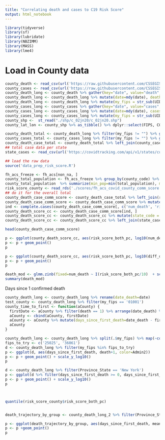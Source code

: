 ```yaml
---
title: "Correlating death and cases to C19 Risk Score"
output: html_notebook
---
```



```r
library(tidyverse)
library(sf)
library(lubridate)
library(NBZIMM)
library(MASS)
library(lme4)
```
# Load in County data
```r
county_death <- read_csv(url('https://raw.githubusercontent.com/CSSEGISandData/COVID-19/master/csse_covid_19_data/csse_covid_19_time_series/time_series_covid19_deaths_US.csv'), col_types=cols(.default = "c"))
county_cases <- read_csv(url('https://raw.githubusercontent.com/CSSEGISandData/COVID-19/master/csse_covid_19_data/csse_covid_19_time_series/time_series_covid19_confirmed_US.csv'), col_types=cols(.default = "c"))
county_death_long <- county_death %>% gather(key="date", value="death", -(1:12))
county_death_long <- county_death_long %>% mutate(date=mdy(date), death=as.numeric(death))
county_death_long <- county_death_long %>% mutate(my_fips = str_sub(UID, 4, 8))
county_cases_long <- county_cases %>% gather(key="date", value="cases", -(1:12))
county_cases_long <- county_cases_long %>% mutate(date=mdy(date), cases=as.numeric(cases))
county_cases_long <- county_cases_long %>% mutate(my_fips = str_sub(UID, 4, 8))
county_shp <-  st_read("./shp/c_02jn20/c_02jn20.shp") 
county_lat_lon <- county_shp %>% as_tibble() %>% dplyr::select(FIPS, COUNTYNAME, LON, LAT)

county_death_total <- county_death_long %>% filter(my_fips != "") %>% group_by(my_fips, Admin2) %>% summarize(num_death=sum(death),diff_death=max(death)-min(death)) %>% ungroup()
county_cases_total <- county_cases_long %>% filter(my_fips != "") %>% group_by(my_fips, Admin2) %>% summarize(num_cases=sum(cases),case_diff=max(cases) - min(cases)) %>% ungroup()
county_death_case_total <- county_death_total %>% left_join(county_cases_total)
## total case data per state
state_cases <- read_csv(url('https://covidtracking.com/api/v1/states/current.csv'))
```


```r
## load the raw data
source('data_prep_risk_score.R')
```

```r
fh_acs_freeze <- fh_acs[non_na, ]
county_total_population <- fh_acs_freeze %>% group_by(county_code) %>% summarize(num_tract=n(), total_population=sum(total_population))
county_total_population  %>% summarize(min_pop=min(total_population), max_pop=max(total_population))
risk_score_county <- read_rds('./scores/fh_acs_covid_county_comm_score.rds')
## do it for the overall total
county_death_case_comm_score <- county_death_case_total %>% left_join(risk_score_county, by=c("my_fips"="county_code"))
county_death_case_comm_score <- county_death_case_comm_score %>% mutate(fatality_rate = (num_death+1) / (num_cases+1) )
ind <- complete.cases(county_death_case_comm_score[, c('num_death', 'risk_score_both_pc')])
county_death_score_cc <- county_death_case_comm_score[ind, ]
county_death_score_cc <- county_death_score_cc %>% mutate(state_code = str_sub(my_fips, 1, 2))
county_death_score_cc <- county_death_score_cc %>% left_join(state_cases, by=c('state_code'='fips'))

head(county_death_case_comm_score)
```

```r
p <- ggplot(county_death_score_cc, aes(risk_score_both_pc, log10(num_death+1/num_cases+1)))
p <- p + geom_point()
p

p <- ggplot(county_death_score_cc, aes(risk_score_both_pc, log10(diff_death+1)))
p <- p + geom_point()
p

death_mod <- glmm.zinb(fixed=num_death ~ I(risk_score_both_pc/10)  + scale(totalTestResults) +  offset(log(total_population)), random = ~1|state_code, data=county_death_score_cc)
summary(death_mod)

```

Days since 1 confirmed death
```r

county_death_long <- county_death_long %>% rename(date_death=date)
test_county <- county_death_long %>% filter(my_fips == '01001') 
county_time_to_first <- function(aCounty) {
  firstDate <- aCounty %>% filter(death == 1) %>% arrange(date_death) %>% summarize(date_death=first(date_death) )%>% dplyr::select(date_death) %>% rename(first_death=date_death)
  aCounty <- cbind(aCounty, firstDate)
  aCounty <- aCounty %>% mutate(days_since_first_death=date_death - first_death)
  aCounty
}

county_death_long <- county_death_long %>% split(.$my_fips) %>% map(~county_time_to_first(.x)) %>% rbind_list()
fips_to_try <- c('25025', '36061')
d <- county_death_long %>% filter(my_fips %in% fips_to_try)
p <- ggplot(d, aes(days_since_first_death, death+1, color=Admin2)) 
p <- p + geom_point() + scale_y_log10()
p

d <- county_death_long %>% filter(Province_State == 'New York')
p <- ggplot(d %>% filter(days_since_first_death >= 0, days_since_first_death <= 40), aes(days_since_first_death, death+1, color=Admin2)) 
p <- p + geom_point() + scale_y_log10()
p



quantile(risk_score_county$risk_score_both_pc)


death_trajectory_by_group <- county_death_long_2 %>% filter(Province_State == 'New York') %>% group_by(risk_group, days_since_first_death) %>% summarize(mean_death=mean(death)) %>% ungroup()

p <- ggplot(death_trajectory_by_group, aes(days_since_first_death, mean_death, color=risk_group))
p <- p +geom_point() 
p 

```








